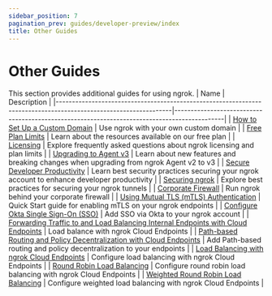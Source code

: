 ```yaml
---
sidebar_position: 7
pagination_prev: guides/developer-preview/index
title: Other Guides
---
```


# Other Guides

This section provides additional guides for using ngrok.
| Name | Description |
|-----------------------------------------------------------------------------------------------------------------|---------------------------------------------------------------------------------------------|
| [How to Set Up a Custom Domain](/universal-gateway/custom-domains) | Use ngrok with your own custom domain |
| [Free Plan Limits](/docs/pricing-limits/free-plan-limits) | Learn about the resources available on our free plan |
| [Licensing](licensing.md) | Explore frequently asked questions about ngrok licensing and plan limits |
| [Upgrading to Agent v3](upgrade-v2-v3.mdx) | Learn about new features and breaking changes when upgrading from ngrok Agent v2 to v3 |
| [Secure Developer Productivity](security-dev-productivity/security-dev-productivity.md) | Learn best security practices securing your ngrok account to enhance developer productivity |
| [Securing ngrok](securing-your-tunnels) | Explore best practices for securing your ngrok tunnels |
| [Corporate Firewall](running-behind-firewalls.md) | Run ngrok behind your corporate firewall |
| [Using Mutual TLS (mTLS) Authentication](/docs/guides/other-guides/using-tls-mutual-authentication/) | Quick Start guide for enabling mTLS on your ngrok endpoints |
| [Configure Okta Single Sign-On (SSO)](dashboard-sso-okta-setup.md) | Add SSO via Okta to your ngrok account |
| [Forwarding Traffic to and Load Balancing Internal Endpoints with Cloud Endpoints](forwarding-and-load-balancing-with-cloud-endpoints.mdx) | Load balance with ngrok Cloud Endpoints |
| [Path-based Routing and Policy Decentralization with Cloud Endpoints](path-based-routing-and-policy-decentralization-with-cloud-endpoints.mdx) | Add Path-based routing and policy decentralization to your endpoints |
| [Load Balancing with ngrok Cloud Endpoints](/docs/guides/other-guides/load-balancing-multiple-clouds) | Configure load balancing with ngrok Cloud Endpoints |
| [Round Robin Load Balancing](/docs/guides/other-guides/forwarding-and-load-balancing-with-cloud-endpoints) | Configure round robin load balancing with ngrok Cloud Endpoints |
| [Weighted Round Robin Load Balancing](/docs/guides/other-guides/load-balancing-multiple-clouds/) | Configure weighted load balancing with ngrok Cloud Endpoints |
